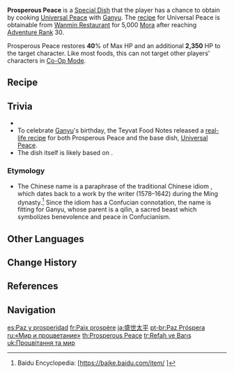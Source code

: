 {{Food Infobox
|id              = 108213
|description     = The image of a resting qilin is by itself enough to calm a person down. Ganyu has put her well-wishes for all that is lovely in this world into this dish &mdash; and she's saved some of her favorite Qingxin flowers for you, too.
|type            = Recovery Dishes
|effectType      = Healing
|effect          = Restores '''40'''% of Max HP and an additional '''2,350''' HP to the selected character.
|eff_att1        = HP Restore
|eff_att2        = HP Restore Percent
|eff_att3        = HP Restore Fixed
|quality         = 3
|character       = Ganyu
|base            = Universal Peace
}}
'''Prosperous Peace''' is a [[Special Dish]] that the player has a chance to obtain by cooking [[Universal Peace]] with [[Ganyu]]. The [[recipe]] for Universal Peace is obtainable from [[Wanmin Restaurant]] for 5,000 [[Mora]] after reaching [[Adventure Rank]] 30.

Prosperous Peace restores '''40'''% of Max HP and an additional '''2,350''' HP to the target character. Like most foods, this can not target other players' characters in [[Co-Op Mode]].

==Recipe==
{{Recipe
|type = Cooking
|character = Ganyu
|Rice = 4
|Lotus Head = 2
|Carrot = 2
|Berry = 2
|sort = Rice;Lotus Head;Carrot;Berry
}}

==Trivia==
* {{Mail Attachments by Category List}}
* To celebrate [[Ganyu]]'s birthday, the Teyvat Food Notes released a [https://ys.mihoyo.com/main/news/detail/18990 real-life recipe] for both Prosperous Peace and the base dish, [[Universal Peace]].
* The dish itself is likely based on {{Lang|eight treasure rice|zh=八宝饭|zh_rm=bābǎofàn}}.

===Etymology===
* The Chinese name {{Lang|Prosperous World, Utmost Peace|zh=盛世太平|zh_rm=Shèngshì Tàipíng}} is a paraphrase of the traditional Chinese idiom {{Lang|"utmost peace, prosperous world"|zh=太平盛世|zh_rm=tàipíng shèngshì}}, which dates back to a work by the writer {{w|Shen Defu}} (1578–1642) during the Ming dynasty.<ref>Baidu Encyclopedia: [https://baike.baidu.com/item/{{subst:#urldecode:%E5%A4%AA%E5%B9%B3%E7%9B%9B%E4%B8%96/64440}} {{zh|太平盛世 （汉语成语）}}]</ref> Since the idiom has a Confucian connotation, the name is fitting for Ganyu, whose parent is a qilin, a sacred beast which symbolizes benevolence and peace in Confucianism.

==Other Languages==
{{Other Languages
|en      = Prosperous Peace
|zhs     = 盛世太平
|zhs_rm  = Shèngshì Tàipíng
|zht     = 盛世太平
|zht_rm  = Shèngshì Tàipíng
|zh_tl   = Prosperity and Peace
|zh_note = Normally written as {{zh|太平盛世|tl=peace and prosperity.}} (See [[#Trivia]])
|ja      = 盛世太平
|ja_rm   = Seisei Taihei
|ja_tl   = Prosperity and Peace
|ko      = 태평성대
|ko_tl   = Reign of Peace
|es      = Paz y prosperidad
|es_tl   = Peace and Prosperity
|fr      = Paix prospère
|fr_tl   = Prosperous Peace
|ru      = «Мир и процветание»
|ru_tl   = "Peace and Prosperity"
|th      = Prosperous Peace
|vi      = Thái Bình Thịnh Thế
|vi_tl   = Prosperous Peace
|de      = Florierender Frieden
|de_tl   = Prosperous Peace
|id      = Prosperous Peace
|pt      = Paz Próspera
|pt_tl   = Prosperous Peace
|tr      = Refah ve Barış
|tr_tl   = Prosperity and Peace
|it      = Pace e prosperità
|it_tl   = 
}}

==Change History==
{{Change History|1.2}}

==References==
{{Reflist}}

==Navigation==
{{Food Navbox|type=Special Dishes}}

[[es:Paz y prosperidad]]
[[fr:Paix prospère]]
[[ja:盛世太平]]
[[pt-br:Paz Próspera]]
[[ru:«Мир и процветание»]]
[[th:Prosperous Peace]]
[[tr:Refah ve Barış]]
[[uk:Процвітання та мир]]